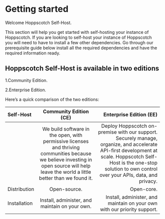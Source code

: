 # Getting started

Welcome Hoppscotch Self-Host.

This section will help you get started with self-hosting your instance of Hoppscotch. If you are looking to self-host your instance of Hoppscotch you will need to have to install a few other dependencies. Go through our prerequisite guide below install all the required dependencies and have the required information ready.

## Hoppscotch Self-Host is available in two editions

1.Community Edition.

2.Enterprise Edition.

Here’s a quick comparison of the two editions:

| Self-Host    |                                                                                  Community Edition (CE)                                                                                  |                                                                                                                                                                                                  Enterprise Edition (EE) |
| :----------- | :--------------------------------------------------------------------------------------------------------------------------------------------------------------------------------------: | -----------------------------------------------------------------------------------------------------------------------------------------------------------------------------------------------------------------------: |
|              | We build software in the open, with permissive licenses and thriving communities because we believe investing in open source will help leave the world a little better than we found it. | Deploy Hoppscotch on-premise with our support. Securely manage, organize, and accelerate API-first development at scale. Hoppscotch Self-Host is the one-stop solution to own control over your APIs, data, and privacy. |
| Distribution |                                                                                       Open-source.                                                                                       |                                                                                                                                                                                                               Open-core. |
| Installation |                                                                      Install, administer, and maintain on your own.                                                                      |                                                                                                                                                 Install, administer, and maintain on your own with our priority support. |
